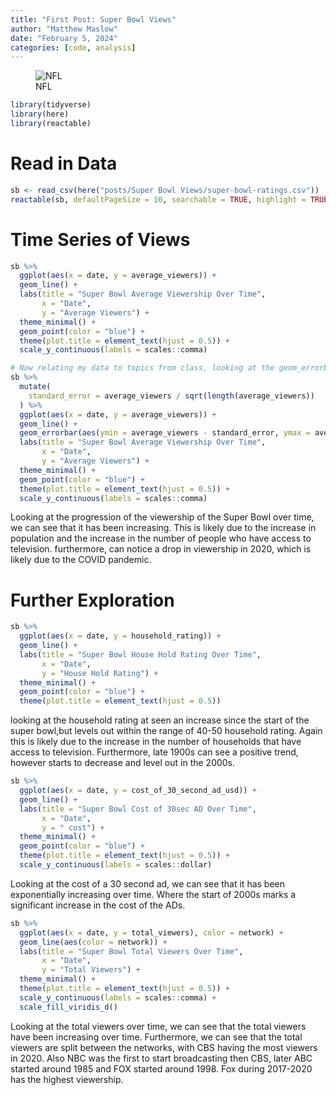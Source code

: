 ```yaml
---
title: "First Post: Super Bowl Views"
author: "Matthew Maslow"
date: "February 5, 2024"
categories: [code, analysis]
---
```


![NFL](nfl.png)

```r
library(tidyverse)
library(here)
library(reactable)
```


# Read in Data

```r
sb <- read_csv(here("posts/Super Bowl Views/super-bowl-ratings.csv"))
reactable(sb, defaultPageSize = 10, searchable = TRUE, highlight = TRUE, striped = TRUE)
```


# Time Series of Views

```r
sb %>%
  ggplot(aes(x = date, y = average_viewers)) +
  geom_line() +
  labs(title = "Super Bowl Average Viewership Over Time",
       x = "Date",
       y = "Average Viewers") +
  theme_minimal() +
  geom_point(color = "blue") +
  theme(plot.title = element_text(hjust = 0.5)) +
  scale_y_continuous(labels = scales::comma)
```
```r
# Now relating my data to topics from class, looking at the geom_errorbar
sb %>%
  mutate(
    standard_error = average_viewers / sqrt(length(average_viewers))
  ) %>%
  ggplot(aes(x = date, y = average_viewers)) +
  geom_line() +
  geom_errorbar(aes(ymin = average_viewers - standard_error, ymax = average_viewers + standard_error)) +
  labs(title = "Super Bowl Average Viewership Over Time",
       x = "Date",
       y = "Average Viewers") +
  theme_minimal() +
  geom_point(color = "blue") +
  theme(plot.title = element_text(hjust = 0.5)) +
  scale_y_continuous(labels = scales::comma)
```


Looking at the progression of the viewership of the Super Bowl over time, we can see that it has been increasing. This is likely due to the increase in population and the increase in the number of people who have access to television. furthermore, can notice a drop in viewership in 2020, which is likely due to the COVID pandemic.


# Further Exploration

```r
sb %>%
  ggplot(aes(x = date, y = household_rating)) +
  geom_line() +
  labs(title = "Super Bowl House Hold Rating Over Time",
       x = "Date",
       y = "House Hold Rating") +
  theme_minimal() +
  geom_point(color = "blue") +
  theme(plot.title = element_text(hjust = 0.5))
```

looking at the household rating at seen an increase since the start of the super bowl,but levels out within the range of 40-50 household rating. Again this is likely due to the increase in the number of households that have access to television. Furthermore, late 1900s can see a positive trend, however starts to decrease and level out in the 2000s.


```r
sb %>%
  ggplot(aes(x = date, y = cost_of_30_second_ad_usd)) +
  geom_line() +
  labs(title = "Super Bowl Cost of 30sec AD Over Time",
       x = "Date",
       y = " cost") +
  theme_minimal() +
  geom_point(color = "blue") +
  theme(plot.title = element_text(hjust = 0.5)) +
  scale_y_continuous(labels = scales::dollar)
```

Looking at the cost of a 30 second ad, we can see that it has been  exponentially increasing over time. Where the start of 2000s marks a significant increase in the cost of the ADs.



```r
sb %>%
  ggplot(aes(x = date, y = total_viewers), color = network) +
  geom_line(aes(color = network)) +
  labs(title = "Super Bowl Total Viewers Over Time",
       x = "Date",
       y = "Total Viewers") +
  theme_minimal() +
  theme(plot.title = element_text(hjust = 0.5)) +
  scale_y_continuous(labels = scales::comma) +
  scale_fill_viridis_d()
```

Looking at the total viewers over time, we can see that the total viewers have been increasing over time. Furthermore, we can see that the total viewers are split between the networks, with CBS having the most viewers in 2020. Also NBC was the first to start broadcasting then CBS, later ABC started around 1985 and FOX started around 1998. Fox during 2017-2020 has the highest viewership.






